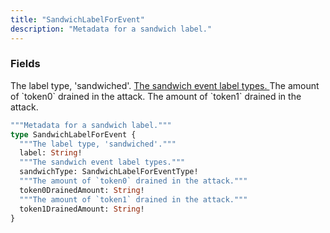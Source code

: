 ```yaml
---
title: "SandwichLabelForEvent"
description: "Metadata for a sandwich label."
---
```


### Fields

<ResponseField name="label" type="String!" required>
  The label type, 'sandwiched'.
</ResponseField>

<a href="/api-reference/types/sandwichlabelforeventtype">
  <ResponseField name="sandwichType" type="SandwichLabelForEventType!" required>
    The sandwich event label types.
  </ResponseField>
</a>

<ResponseField name="token0DrainedAmount" type="String!" required>
  The amount of `token0` drained in the attack.
</ResponseField>

<ResponseField name="token1DrainedAmount" type="String!" required>
  The amount of `token1` drained in the attack.
</ResponseField>


```graphql SandwichLabelForEvent
"""Metadata for a sandwich label."""
type SandwichLabelForEvent {
  """The label type, 'sandwiched'."""
  label: String!
  """The sandwich event label types."""
  sandwichType: SandwichLabelForEventType!
  """The amount of `token0` drained in the attack."""
  token0DrainedAmount: String!
  """The amount of `token1` drained in the attack."""
  token1DrainedAmount: String!
}
```
